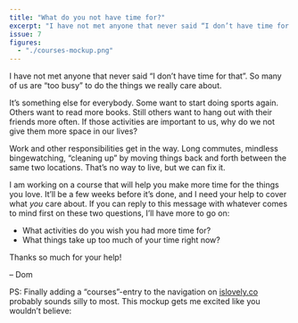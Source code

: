 ```yaml
---
title: "What do you not have time for?"
excerpt: "I have not met anyone that never said “I don’t have time for that”. So many of us are “too busy” to do the things we really care about."
issue: 7
figures:
  - "./courses-mockup.png"
---
```


I have not met anyone that never said “I don’t have time for that”. So many of us are “too busy” to do the things we really care about.

It’s something else for everybody. Some want to start doing sports again. Others want to read more books. Still others want to hang out with their friends more often. If those activities are important to us, why do we not give them more space in our lives?

Work and other responsibilities get in the way. Long commutes, mindless bingewatching, “cleaning up” by moving things back and forth between the same two locations. That’s no way to live, but we can fix it.

I am working on a course that will help you make more time for the things you love. It’ll be a few weeks before it’s done, and I need your help to cover what _you_ care about. If you can reply to this message with whatever comes to mind first on these two questions, I’ll have more to go on:

- What activities do you wish you had more time for?
- What things take up too much of your time right now?

Thanks so much for your help!

– Dom

PS: Finally adding a “courses”-entry to the navigation on [islovely.co](/) probably sounds silly to most. This mockup gets me excited like you wouldn’t believe:

<Figure
  alt="A screenshot of this website, showing a new courses-section"
  fluid={props.figures['courses-mockup']}
/>
